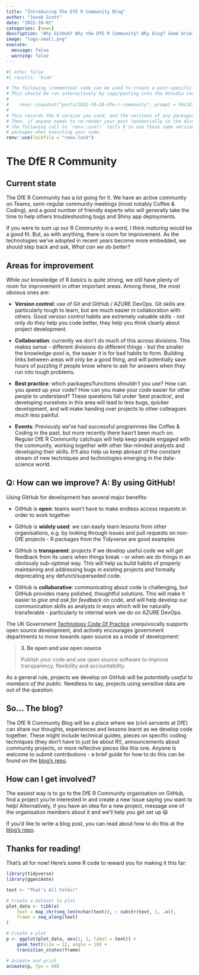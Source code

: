 ---
title: "Introducing The DfE R Community Blog"
author: "Jacob Scott"
date: "2022-10-01"
categories: [news]
description: 'Why GitHub? Why the DfE R Community? Why blog? Some brief thoughts on all the above.'
image: "logo-small.png"
execute: 
  message: false
  warning: false
---

```{r setup}
#| echo: false
#| results: 'hide'

# The following (commented) code can be used to create a post-specific lockfile. 
# This should be run interactively by copy/pasting into the RStudio console.
#
#    renv::snapshot("posts/2022-10-28-dfe-r-community", prompt = FALSE)
#
# This records the R version you used, and the versions of any packages.
# Then, if anyone needs to re-render your post (potentially in the distant future), 
# the following call to `renv::use()` tells R to use those same versions of 
# packages when executing your code.
renv::use(lockfile = "renv.lock")
```

# The DfE R Community

## Current state

The DfE R Community has a lot going for it. We have an active community
on Teams, semi-regular community meetings (most notably Coffee &
Coding), and a good number of friendly experts who will generally take
the time to help others troubleshooting bugs and Shiny app deployments.

If you were to sum up our R Community in a word, I think *maturing*
would be a good fit. But, as with anything, there is room for
improvement. As the technologies we've adopted in recent years become
more embedded, we should step back and ask, *What can we do better?*

## Areas for improvement

While our knowledge of R *basics* is quite strong, we still have plenty
of room for improvement in other important areas. Among these, the most
obvious ones are:

-   **Version control**: use of Git and GitHub / AZURE DevOps. Git
    skills are particularly tough to learn, but are much easier in
    collaboration with others. Good version control habits are extremely
    valuable skills - not only do they help you code better, they help
    you *think* clearly about project development.

-   **Collaboration**: currently we don't do much of this across
    divisions. This makes sense - different divisions do different
    things - but the smaller the knowledge-pool is, the easier it is for
    bad habits to form. Building links between areas will only be a good
    thing, and will potentially save hours of puzzling if people know
    where to ask for answers when they run into tough problems.

-   **Best practice**: which packages/functions *shouldn't* you use? How
    can you speed up your code? How can you make your code easier for
    other people to understand? These questions fall under 'best
    practice', and developing ourselves in this area will lead to less
    bugs, quicker development, and will make handing over projects to
    other colleagues *much* less painful.

-   **Events**: Previously we've had successful programmes like Coffee &
    Coding in the past, but more recently there hasn't been much on.
    Regular DfE R Community catchups will help keep people engaged with
    the community, working together with other like-minded analysts and
    developing their skills. It'll also help us keep abreast of the
    constant stream of new techniques and technologies emerging in the
    data-science world.

## Q: How can we improve? A: By using GitHub!

Using GitHub for development has several major benefits:

-   GitHub is **open**: teams won't have to make endless access requests
    in order to work together

-   GitHub is **widely used**: we can easily learn lessons from other
    organisations, e.g. by looking through issues and pull requests on
    non-DfE projects - R packages from the Tidyverse are good examples

-   GitHub is **transparent**: projects if we develop useful code we
    will get feedback from its users when things break - or when we do
    things in an obviously sub-optimal way. This will help us build
    habits of properly maintaining and addressing bugs in existing
    projects and formally deprecating any defunct/superseded code.

-   GitHub is **collaborative**: communicating about code is
    challenging, but GitHub provides many polished, thoughtful
    solutions. This will make it easier to *give and ask for feedback*
    on code, and will help develop our communication skills as analysts
    in ways which will be naturally transferable - particularly to
    internal work we do on AZURE DevOps.

The UK Government [Technology Code Of
Practice](https://www.gov.uk/guidance/the-technology-code-of-practice#be-open-and-use-open-source)
unequivocally supports open source development, and actively encourages
government departments to move towards open source as a mode of
development:

> **3. Be open and use open source**
>
> Publish your code and use open source software to improve
> transparency, flexibility and accountability.

::: callout-note
As a general rule, projects we develop on GitHub will be *potentially
useful to members of the public*. Needless to say, projects using
sensitive data are out of the question.
:::

## So... The blog?

The DfE R Community Blog will be a place where we (civil servants at
DfE) can share our thoughts, experiences and lessons learnt as we
develop code together. These might include technical guides, pieces on
specific coding techniques (they don't have to just be about R!),
announcements about community projects, or more reflective pieces like
this one. Anyone is welcome to submit contributions - a brief guide for
how to do this can be found on the [blog's
repo](https://github.com/DfE-R-Community/dfe-r-community.github.io).

## How can I get involved?

The easiest way is to go to the DfE R Community organisation on GitHub,
find a project you're interested in and create a new issue saying you
want to help! Alternatively, if you have an idea for a new project,
message one of the organisation members about it and we'll help you get
set up 😃

If you'd like to write a blog post, you can read about how to do this at
the [blog's
repo](https://github.com/DfE-R-Community/dfe-r-community.github.io).

## Thanks for reading!

That's all for now! Here's some R code to reward you for making it this
far:

```{r thats-all-folks}
library(tidyverse)
library(gganimate)

text <- "That's All Folks!"

# Create a dataset to plot
plot_data <- tibble(
	text = map_chr(seq_len(nchar(text)), ~ substr(text, 1, .x)),
	frame = seq_along(text)
)

# Create a plot
p <- ggplot(plot_data, aes(1, 1, label = text)) +
	geom_text(size = 12, angle = 10) +
	transition_states(frame)

# Animate and print
animate(p, fps = 60)
```
